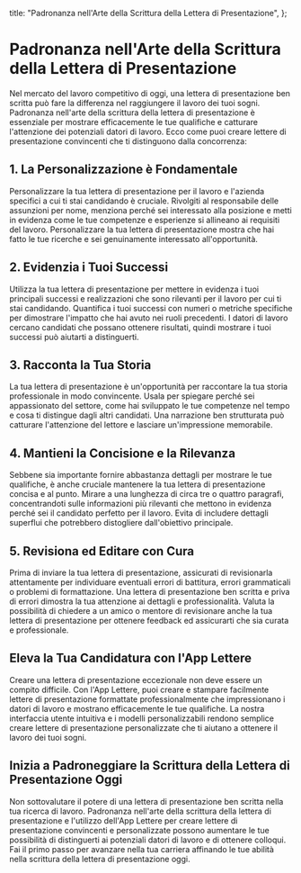 
  title: "Padronanza nell'Arte della Scrittura della Lettera di Presentazione",
};

# Padronanza nell'Arte della Scrittura della Lettera di Presentazione

<MdxImage src="/blog/mastering-the-art-of-cover-letter-writing.jpg" alt="Padronanza nell'Arte della Scrittura della Lettera di Presentazione" width={800} height={700} />

Nel mercato del lavoro competitivo di oggi, una lettera di presentazione ben scritta può fare la differenza nel raggiungere il lavoro dei tuoi sogni. Padronanza nell'arte della scrittura della lettera di presentazione è essenziale per mostrare efficacemente le tue qualifiche e catturare l'attenzione dei potenziali datori di lavoro. Ecco come puoi creare lettere di presentazione convincenti che ti distinguono dalla concorrenza:

## 1. La Personalizzazione è Fondamentale

Personalizzare la tua lettera di presentazione per il lavoro e l'azienda specifici a cui ti stai candidando è cruciale. Rivolgiti al responsabile delle assunzioni per nome, menziona perché sei interessato alla posizione e metti in evidenza come le tue competenze e esperienze si allineano ai requisiti del lavoro. Personalizzare la tua lettera di presentazione mostra che hai fatto le tue ricerche e sei genuinamente interessato all'opportunità.

## 2. Evidenzia i Tuoi Successi

Utilizza la tua lettera di presentazione per mettere in evidenza i tuoi principali successi e realizzazioni che sono rilevanti per il lavoro per cui ti stai candidando. Quantifica i tuoi successi con numeri o metriche specifiche per dimostrare l'impatto che hai avuto nei ruoli precedenti. I datori di lavoro cercano candidati che possano ottenere risultati, quindi mostrare i tuoi successi può aiutarti a distinguerti.

## 3. Racconta la Tua Storia

La tua lettera di presentazione è un'opportunità per raccontare la tua storia professionale in modo convincente. Usala per spiegare perché sei appassionato del settore, come hai sviluppato le tue competenze nel tempo e cosa ti distingue dagli altri candidati. Una narrazione ben strutturata può catturare l'attenzione del lettore e lasciare un'impressione memorabile.

## 4. Mantieni la Concisione e la Rilevanza

Sebbene sia importante fornire abbastanza dettagli per mostrare le tue qualifiche, è anche cruciale mantenere la tua lettera di presentazione concisa e al punto. Mirare a una lunghezza di circa tre o quattro paragrafi, concentrandoti sulle informazioni più rilevanti che mettono in evidenza perché sei il candidato perfetto per il lavoro. Evita di includere dettagli superflui che potrebbero distogliere dall'obiettivo principale.

## 5. Revisiona ed Editare con Cura

Prima di inviare la tua lettera di presentazione, assicurati di revisionarla attentamente per individuare eventuali errori di battitura, errori grammaticali o problemi di formattazione. Una lettera di presentazione ben scritta e priva di errori dimostra la tua attenzione ai dettagli e professionalità. Valuta la possibilità di chiedere a un amico o mentore di revisionare anche la tua lettera di presentazione per ottenere feedback ed assicurarti che sia curata e professionale.

## Eleva la Tua Candidatura con l'App Lettere

Creare una lettera di presentazione eccezionale non deve essere un compito difficile. Con l'App Lettere, puoi creare e stampare facilmente lettere di presentazione formattate professionalmente che impressionano i datori di lavoro e mostrano efficacemente le tue qualifiche. La nostra interfaccia utente intuitiva e i modelli personalizzabili rendono semplice creare lettere di presentazione personalizzate che ti aiutano a ottenere il lavoro dei tuoi sogni.

## Inizia a Padroneggiare la Scrittura della Lettera di Presentazione Oggi

Non sottovalutare il potere di una lettera di presentazione ben scritta nella tua ricerca di lavoro. Padronanza nell'arte della scrittura della lettera di presentazione e l'utilizzo dell'App Lettere per creare lettere di presentazione convincenti e personalizzate possono aumentare le tue possibilità di distinguerti ai potenziali datori di lavoro e di ottenere colloqui. Fai il primo passo per avanzare nella tua carriera affinando le tue abilità nella scrittura della lettera di presentazione oggi.